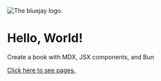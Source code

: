 
<img src="/assets/icon.png" alt="The bluejay logo." />

# Hello, World!

Create a book with MDX, JSX components, and Bun

[Click here to see pages.](/pages)
